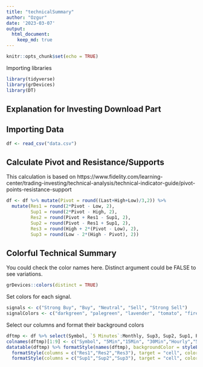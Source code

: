 ```yaml
---
title: "technicalSummary"
author: "Ozgur"
date: '2023-03-07'
output: 
  html_document:
    keep_md: true
---
```


```r
knitr::opts_chunk$set(echo = TRUE)
```

Importing libraries
```r
library(tidyverse)
library(grDevices)
library(DT)
```

## Explanation for Investing Download Part

## Importing Data 

```r
df <- read_csv("data.csv")
```

## Calculate Pivot and Resistance/Supports
This calculation is based on https://www.fidelity.com/learning-center/trading-investing/technical-analysis/technical-indicator-guide/pivot-points-resistance-support

```r
df <- df %>% mutate(Pivot = round((Last+High+Low)/3,2)) %>%
  mutate(Res1 = round(2*Pivot - Low, 2),
         Sup1 = round(2*Pivot - High, 2),
         Res2 = round(Pivot + Res1 - Sup1, 2),
         Sup2 = round(Pivot - Res1 + Sup1, 2),
         Res3 = round(High + 2*(Pivot - Low), 2),
         Sup3 = round(Low - 2*(High - Pivot), 2))
```

## Colorful Technical Summary

You could check the color names here. Distinct argument could be FALSE to see variations.
```r
grDevices::colors(distinct = TRUE)
```

Set colors for each signal. 
```r
signals <- c("Strong Buy", "Buy", "Neutral", "Sell", "Strong Sell")
signalColors <- c("darkgreen", "palegreen", "lavender", "tomato", "firebrick")
```

Select our columns and format their background colors 
```r
dftmp <- df %>% select(Symbol, `5 Minutes`:Monthly, Sup3, Sup2, Sup1, Pivot, Res1, Res2, Res3, Last, `Chg. %`)
colnames(dftmp)[1:9] <- c("Symbol", "5Min","15Min", "30Min","Hourly","5Hours","Daily","Weekly","Monthly")
datatable(dftmp) %>% formatStyle(names(dftmp), backgroundColor = styleEqual(signals, signalColors)) %>%
  formatStyle(columns = c("Res1","Res2","Res3"), target = "cell", color = "red") %>% 
  formatStyle(columns = c("Sup1","Sup2","Sup3"), target = "cell", color = "green")

```
